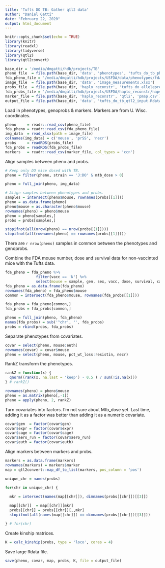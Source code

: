 ```yaml
---
title: 'Tufts DO TB: Gather qtl2 data'
author: "Daniel Gatti"
date: "February 22, 2020"
output: html_document
---
```


```r
knitr::opts_chunk$set(echo = TRUE)
library(knitr)
library(readxl)
library(tidyverse)
library(qtl2)
library(qtl2convert)

base_dir = '/media/dmgatti/hdb/projects/TB'
pheno_file  = file.path(base_dir, 'data', 'phenotypes', 'tufts_do_tb_pheno_cleaned.csv')
fda_pheno_file = '/media/dmgatti/hdb/projects/USFDA/data/phenotypes/fda_pheno_cleaned.csv'
image_file  = file.path(base_dir, 'data', 'image_measurements.xlsx')
probs_file  = file.path(base_dir, 'haplo_reconstr', 'tufts_do_alleleprobs_cleaned.rds')
fda_probs_file = '/media/dmgatti/hdb/projects/USFDA/haplo_reconstr/haps/fda_do_alleleprobs_qc_filtered.rds'
marker_file = file.path(base_dir, 'haplo_reconstr', 'qtl2', 'pmap.csv')
output_file = file.path(base_dir, 'data', 'tufts_do_tb_qtl2_input.Rdata')
```

Load in phenotypes, genoprobs & markers. Markers are from U. Wisc. coordinates.

```r
pheno     = readr::read_csv(pheno_file)
fda_pheno = readr::read_csv(fda_pheno_file)
img_data  = read_xlsx(path = image_file)
colnames(img_data) = c('mouse', 'prSS', 'necr')
probs     = readRDS(probs_file)
fda_probs = readRDS(fda_probs_file)
markers   = readr::read_csv(marker_file, col_types = 'ccn')
```

Align samples between pheno and probs.

```r
# Keep only DO mice dosed with TB.
pheno = filter(pheno, strain == 'J:DO' & mtb_dose > 0)

pheno = full_join(pheno, img_data)

# Align samples between phenotypes and probs.
samples = intersect(pheno$mouse, rownames(probs[[1]]))
pheno = as.data.frame(pheno)
pheno$mouse = as.character(pheno$mouse)
rownames(pheno) = pheno$mouse
pheno = pheno[samples,]
probs = probs[samples,]

stopifnot(all(nrow(pheno) == nrow(probs[[1]])))
stopifnot(all(rownames(pheno) == rownames(probs[[1]])))
```

There are `r nrow(pheno)` samples in common between the phenotypes and genoprobs.

Combine the FDA mouse number, dose and survival data for non-vaccinted mice with the Tufts data.

```r
fda_pheno = fda_pheno %>%
              filter(vacc == 'N') %>%
              select(mouse = sample, gen, sex, vacc, dose, survival, cause, lung_mtb)
fda_pheno = as.data.frame(fda_pheno)
rownames(fda_pheno) = fda_pheno$mouse
common = intersect(fda_pheno$mouse, rownames(fda_probs[[1]]))

fda_pheno = fda_pheno[common,]
fda_probs = fda_probs[common,]

pheno = full_join(pheno, fda_pheno)
names(fda_probs) = sub('^chr', '', fda_probs)
probs = rbind(probs, fda_probs)
```


Separate phenotypes from covariates.

```r
covar = select(pheno, mouse:euth)
rownames(covar) = covar$mouse
pheno = select(pheno, mouse, pct_wt_loss:resistin, necr)
```

RankZ transform the phenotypes.

```r
rankZ = function(x) {
  qnorm((rank(x, na.last = 'keep') - 0.5 ) / sum(!is.na(x)))
} # rankZ()

rownames(pheno) = pheno$mouse
pheno = as.matrix(pheno[,-1])
pheno = apply(pheno, 2, rankZ)
```

Turn covariates into factors. I'm not sure about Mtb_dose yet. Last time, adding it as a factor was better than adding it as a numeric covariate.

```r
covar$gen  = factor(covar$gen)
covar$expr = factor(covar$expr)
covar$cage = factor(covar$cage)
covar$aero_run = factor(covar$aero_run)
covar$euth = factor(covar$euth)
```

Align markers between markers and probs.

```r
markers = as.data.frame(markers)
rownames(markers) = markers$marker
map = qtl2convert::map_df_to_list(markers, pos_column = 'pos')

unique_chr = names(probs)

for(chr in unique_chr) {
  
  mkr = intersect(names(map[[chr]]), dimnames(probs[[chr]])[[3]])

  map[[chr]]  = map[[chr]][mkr]
  probs[[chr]] = probs[[chr]][,,mkr]
  stopifnot(all(names(map[[chr]]) == dimnames(probs[[chr]])[[3]]))

} # for(chr)
```

Create kinship matrices.

```r
K = calc_kinship(probs, type = 'loco', cores = 4)
```

Save large Rdata file.

```r
save(pheno, covar, map, probs, K, file = output_file)
```













